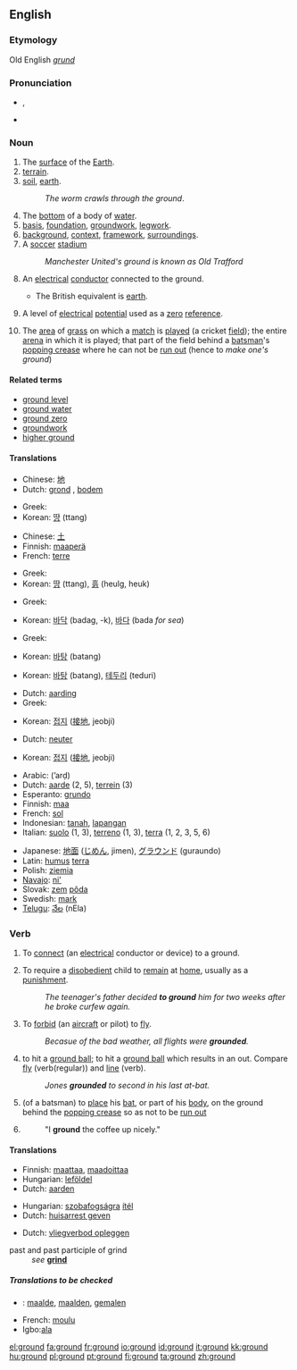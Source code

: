 ==English==

{{rank|followed|fear|evening|428|ground|understand|fine|law}}

===Etymology===
Old English ''[[grund]]''

===Pronunciation===
*{{IPA|/'gɹaʊnd/}}, {{SAMPA|/"graUnd/}}
*{{audio|en-us-ground.ogg|Audio (US)}}

===Noun===
{{en-noun}}

#The [[surface]] of the [[Earth]].
#[[terrain]].
#[[soil]], [[earth]].
#:''The worm crawls through the ground''.
#The [[bottom]] of a body of [[water]].
#[[basis]], [[foundation]], [[groundwork]], [[legwork]].
#[[background]], [[context]], [[framework]], [[surrounding]]s.  
#A [[soccer]] [[stadium]]
#:''Manchester United's ground is known as Old Trafford''
#{{US}} An [[electrical]] [[conductor]] connected to the ground.  
#*The British equivalent is [[earth]].
#{{US}} A level of [[electrical]] [[potential]] used as a [[zero]] [[reference]].
#{{cricket}} The [[area]] of [[grass]] on which a [[match]] is [[played]] (a cricket [[field]]); the entire [[arena]] in which it is played; that part of the field behind a [[batsman]]'s [[popping crease]] where he can not be [[run out]] (hence to ''make one's ground'')

====Related terms====
*[[ground level]]
*[[ground water]]
*[[ground zero]]
*[[groundwork]]
*[[higher ground]]

====Translations====
{{trans-top|the surface of the Earth}}
*Chinese: [[地]]
*Dutch: [[grond]] {{m}}, [[bodem]] {{m}}
{{trans-mid}}
*Greek: {{t|el|έδαφος|n}}
*Korean: [[땅]] (ttang)

{{trans-bottom}}

{{trans-top|soil, earth}}
*Chinese: [[土]]
*Finnish: [[maaperä]]
*French: [[terre]] {{f}}
{{trans-mid}}
*Greek: {{t|el|έδαφος|n}}
*Korean: [[땅]] (ttang), [[흙]] (heulg, heuk) 
{{trans-bottom}}

{{trans-top|the bottom of a body of water}}
*Greek: {{t|el|βυθός|m}}
{{trans-mid}}
*Korean: [[바닥]] (badag, -k), [[바다]] (bada ''for sea'')
{{trans-bottom}}

{{trans-top|basis, foundation, groundwork}}
*Greek: {{t|el|έδαφος|n}}
{{trans-mid}}
*Korean: [[바탕]] (batang)
{{trans-bottom}}

{{trans-top|background, context, framework, surroundings}}
{{trans-mid}}
*Korean: [[바탕]] (batang), [[테두리]] (teduri) 
{{trans-bottom}}

{{trans-top|electrical conductor connected to point of zero potential}}
*Dutch: [[aarding]] {{f}}
*Greek: {{t|el|γείωση|f}}
{{trans-mid}}
*Korean: [[접지]] ([[接]][[地]], jeobji)
{{trans-bottom}}

{{trans-top|electrical point of zero potential}}
*Dutch: [[neuter]] {{m}}
{{trans-mid}}
*Korean: [[접지]] ([[接]][[地]], jeobji)
{{trans-bottom}}

{{rfc-trans}}
{{top}}
*Arabic: {{ARchar|[[ارض|أرض]]}} (’arḍ) {{f}}
*Dutch: [[aarde]] {{f}} (2, 5), [[terrein]] {{n}} (3)
*Esperanto: [[grundo]]
*Finnish: [[maa]]
*French: [[sol]] {{m}}
*Indonesian: [[tanah]], [[lapang|lapangan]]
*Italian: [[suolo]] {{m}} (1, 3), [[terreno]] {{m}} (1, 3), [[terra]] {{f}} (1, 2, 3, 5, 6)
{{mid}}
*Japanese: [[地面]] ([[じめん]], jimen), [[グラウンド]] (guraundo)
*Latin: [[humus]] {{f}} [[terra]] {{f}}
*Polish: [[ziemia]] {{f}}
*[[Navajo]]: [[ni']]
*Slovak: [[zem]] [[pôda]]
*Swedish: [[mark]]
*[[Telugu]]: [[నేల]] (nEla)
{{bottom}}

===Verb===
{{en-verb}}

# To [[connect]] (an [[electrical]] conductor or device) to a ground.
# {{transitive}} To require a [[disobedient]] child to [[remain]] at [[home]], usually as a [[punishment]].
#: ''The teenager's father decided '''to ground''' him for two weeks after he broke curfew again.''
# {{transitive}} To [[forbid]] (an [[aircraft]] or pilot) to [[fly]].
#: ''Becasue of the bad weather, all flights were '''grounded'''.''
# {{baseball}} to hit a [[ground ball]]; to hit a [[ground ball]] which results in an out.  Compare [[fly]] (verb(regular)) and [[line]] (verb).
#: ''Jones '''grounded''' to second in his last at-bat.''
# {{cricket}} (of a batsman) to [[place]] his [[bat]], or part of his [[body]], on the ground behind the [[popping crease]] so as not to be [[run out]]
# {{past of|[[grind]]}}
#:"I '''ground''' the coffee up nicely."

====Translations====
{{trans-top|to connect an electrical conductor}}
*Finnish: [[maattaa]], [[maadoittaa]]
*Hungarian: [[leföldel]]
*Dutch: [[aarden]]
{{trans-mid}}
{{trans-bottom}}

{{trans-top|to require a child to remain at home}}
*Hungarian: [[szobafogság]]ra [[ítél]]
*Dutch: [[huisarrest geven]]
{{trans-mid}}
{{trans-bottom}}

{{trans-top|to forbid an aircraft or pilot to fly}}
*Dutch: [[vliegverbod opleggen]]
{{trans-mid}}
{{trans-bottom}}

;past and past participle of grind
:''see'' '''[[grind]]'''

=====Translations to be checked=====
{{checktrans}}
*{{ttbc|Dutch}}: [[maalde]], [[maalden]], [[gemalen]]

*French: [[moulu]]
*Igbo:[[ala]]

[[el:ground]]
[[fa:ground]]
[[fr:ground]]
[[io:ground]]
[[id:ground]]
[[it:ground]]
[[kk:ground]]
[[hu:ground]]
[[pl:ground]]
[[pt:ground]]
[[fi:ground]]
[[ta:ground]]
[[zh:ground]]